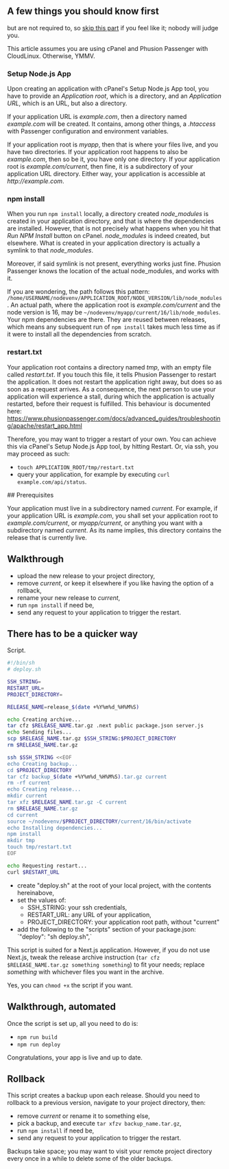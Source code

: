 ## A few things you should know first

but are not required to, so [skip this part](#prerequisites) if you feel like it; nobody will judge you.

This article assumes you are using cPanel and Phusion Passenger with CloudLinux. Otherwise, YMMV.

### Setup Node.js App

Upon creating an application with cPanel's Setup Node.js App tool, you have to provide an _Application root_, which is a directory, and an _Application URL_, which is an URL, but also a directory. 

If your application URL is _example.com_, then a directory named _example.com_ will be created. It contains, among other things, a _.htaccess_ with Passenger configuration and environment variables.

If your application root is _myapp_, then that is where your files live, and you have two directories. If your application root happens to also be _example.com_, then so be it, you have only one directory. If your application root is _example.com/current_, then fine, it is a subdirectory of your application URL directory. Either way, your application is accessible at _http://example.com_.

### npm install

When you run `npm install` locally, a directory created _node_modules_ is created in your application directory, and that is where the dependencies are installed. However, that is not precisely what happens when you hit that _Run NPM Install_ button on cPanel. _node_modules_ is indeed created, but elsewhere. What is created in your application directory is actually a symlink to that _node_modules_.

Moreover, if said symlink is not present, everything works just fine. Phusion Passenger knows the location of the actual node_modules, and works with it.

If you are wondering, the path follows this pattern: `/home/USERNAME/nodevenv/APPLICATION_ROOT/NODE_VERSION/lib/node_modules`. An actual path, where the application root is _example.com/current_ and the node version is 16, may be `~/nodevenv/myapp/current/16/lib/node_modules`. Your npm dependencies are there. They are reused between releases, which means any subsequent run of `npm install` takes much less time as if it were to install all the dependencies from scratch.

### restart.txt

Your application root contains a directory named _tmp_, with an empty file called _restart.txt_. If you touch this file, it tells Phusion Passenger to restart the application. It does not restart the application right away, but does so as soon as a request arrives. As a consequence, the next person to use your application will experience a stall, during which the application is actually restarted, before their request is fulfilled. This behaviour is documented here: https://www.phusionpassenger.com/docs/advanced_guides/troubleshooting/apache/restart_app.html

Therefore, you may want to trigger a restart of your own. You can achieve this via cPanel's Setup Node.js App tool, by hitting Restart. Or, via ssh, you may proceed as such:
- `touch APPLICATION_ROOT/tmp/restart.txt`
- query your application, for example by executing `curl example.com/api/status`.

<span id='prerequisites'/>
## Prerequisites

Your application must live in a subdirectory named _current_. For example, if your application URL is _example.com_, you shall set your application root to _example.com/current_, or _myapp/current_, or anything you want with a subdirectory named _current_. As its name implies, this directory contains the release that is currently live.

## Walkthrough

- upload the new release to your project directory,
- remove _current_, or keep it elsewhere if you like having the option of a rollback,
- rename your new release to _current_,
- run `npm install` if need be,
- send any request to your application to trigger the restart.

## There has to be a quicker way

Script.

```sh
#!/bin/sh
# deploy.sh

SSH_STRING=
RESTART_URL=
PROJECT_DIRECTORY=

RELEASE_NAME=release_$(date +%Y%m%d_%H%M%S)

echo Creating archive...
tar cfz $RELEASE_NAME.tar.gz .next public package.json server.js
echo Sending files...
scp $RELEASE_NAME.tar.gz $SSH_STRING:$PROJECT_DIRECTORY
rm $RELEASE_NAME.tar.gz

ssh $SSH_STRING <<EOF
echo Creating backup...
cd $PROJECT_DIRECTORY
tar cfz backup_$(date +%Y%m%d_%H%M%S).tar.gz current
rm -rf current
echo Creating release...
mkdir current
tar xfz $RELEASE_NAME.tar.gz -C current
rm $RELEASE_NAME.tar.gz
cd current
source ~/nodevenv/$PROJECT_DIRECTORY/current/16/bin/activate
echo Installing dependencies...
npm install
mkdir tmp
touch tmp/restart.txt
EOF

echo Requesting restart...
curl $RESTART_URL

```

<ul>
  <li>create "deploy.sh" at the root of your local project, with the contents hereinabove,</li>
  <li>set the values of: <ul>
    <li>SSH_STRING: your ssh credentials,</li>
    <li>RESTART_URL: any URL of your application,</li>
    <li>PROJECT_DIRECTORY: your application root path, without "current"</li></ul></li>
<li>add the following to the "scripts" section of your package.json: `"deploy": "sh deploy.sh",`</li>
</ul>

This script is suited for a Next.js application. However, if you do not use Next.js, tweak the release archive instruction (`tar cfz $RELEASE_NAME.tar.gz something something`) to fit your needs; replace _something_ with whichever files you want in the archive.

Yes, you can `chmod +x` the script if you want.


## Walkthrough, automated

Once the script is set up, all you need to do is:

- `npm run build`
- `npm run deploy`

Congratulations, your app is live and up to date.


## Rollback

This script creates a backup upon each release. Should you need to rollback to a previous version, navigate to your project directory, then:
- remove _current_ or rename it to something else,
- pick a backup, and execute `tar xfzv backup_name.tar.gz`,
- run `npm install` if need be,
- send any request to your application to trigger the restart.

Backups take space; you may want to visit your remote project directory every once in a while to delete some of the older backups.
